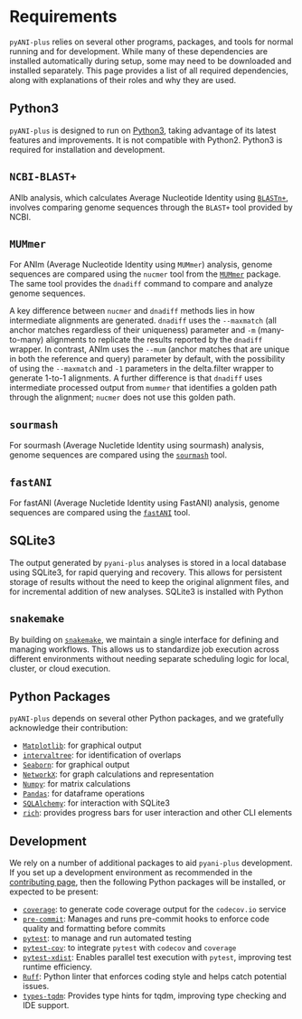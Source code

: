 # Requirements {.unnumbered}

`pyANI-plus` relies on several other programs, packages, and tools for normal running and for development. While many of these dependencies are installed automatically during setup, some may need to be downloaded and installed separately. This page provides a list of all required dependencies, along with explanations of their roles and why they are used.

## Python3

`pyANI-plus` is designed to run on [Python3](https://www.python.org/), taking advantage of its latest features and improvements. It is not compatible with Python2. Python3 is required for installation and development.

## `NCBI-BLAST+`

ANIb analysis, which calculates Average Nucleotide Identity using [`BLASTn+`](https://blast.ncbi.nlm.nih.gov/doc/blast-help/downloadblastdata.html#downloadblastdata), involves comparing genome sequences through the `BLAST+` tool provided by NCBI. 


## `MUMmer`

For ANIm (Average Nucleotide Identity using `MUMmer`) analysis, genome sequences are compared using the `nucmer` tool from the [`MUMmer`](https://mummer.sourceforge.net/) package. The same tool provides the `dnadiff` command to compare and analyze genome sequences.

A key difference between `nucmer` and `dnadiff` methods lies in how intermediate alignments are generated. `dnadiff` uses the `--maxmatch` (all anchor matches regardless of their uniqueness) parameter and `-m` (many-to-many) alignments to replicate the results reported by the `dnadiff` wrapper. In contrast, ANIm uses the `--mum` (anchor matches that are unique in both the reference and query) parameter by default, with the possibility of using the `--maxmatch` and `-1` parameters in the delta.filter wrapper to generate 1-to-1 alignments. A further difference is that `dnadiff` uses intermediate processed output from `mummer` that identifies a golden path through the alignment; `nucmer` does not use this golden path.

## `sourmash`

For sourmash (Average Nucletide Identity using sourmash) analysis, genome sequences are compared using the [`sourmash`](https://sourmash.readthedocs.io/en/latest/) tool. 

## `fastANI`

For fastANI (Average Nucletide Identity using FastANI) analysis, genome sequences are compared using the [`fastANI`](https://github.com/ParBLiSS/FastANI) tool. 

## SQLite3

The output generated by `pyani-plus` analyses is stored in a local database using SQLite3, for rapid querying and recovery. This allows for persistent storage of results without the need to keep the original alignment files, and for incremental addition of new analyses. SQLite3 is installed with Python

## `snakemake`

By building on [`snakemake`](https://snakemake.readthedocs.io/en/stable/), we maintain a single interface for defining and managing workflows. This allows us to standardize job execution across different environments without needing separate scheduling logic for local, cluster, or cloud execution.

## Python Packages

`pyANI-plus` depends on several other Python packages, and we gratefully acknowledge their contribution:

- [`Matplotlib`](https://matplotlib.org/): for graphical output
- [`intervaltree`](https://github.com/chaimleib/intervaltree): for identification of overlaps
- [`Seaborn`](https://seaborn.pydata.org/index.html): for graphical output
- [`NetworkX`](https://networkx.org/): for graph calculations and representation
- [`Numpy`](https://numpy.org/): for matrix calculations
- [`Pandas`](https://pandas.pydata.org/): for dataframe operations
- [`SQLAlchemy`](https://www.sqlalchemy.org/): for interaction with SQLite3
- [`rich`](https://rich.readthedocs.io/en/stable/introduction.html): provides progress bars for user interaction and other CLI elements

## Development

We rely on a number of additional packages to aid `pyani-plus` development. If you set up a development environment as recommended in the [contributing page](contributing.qmd), then the following Python packages will be installed, or expected to be present:

- [`coverage`](https://pypi.org/project/coverage/): to generate code coverage output for the `codecov.io` service
- [`pre-commit`](https://pre-commit.com/): Manages and runs pre-commit hooks to enforce code quality and formatting before commits
- [`pytest`](https://pytest.org/en/latest/): to manage and run automated testing
- [`pytest-cov`](https://pypi.org/project/pytest-cov/): to integrate `pytest` with `codecov` and `coverage`
- [`pytest-xdist`](https://pypi.org/project/pytest-xdist/): Enables parallel test execution with `pytest`, improving test runtime efficiency.
- [`Ruff`](https://docs.astral.sh/ruff/): Python linter that enforces coding style and helps catch potential issues.
- [`types-tqdm`](https://pypi.org/project/types-tqdm/): Provides type hints for tqdm, improving type checking and IDE support.
